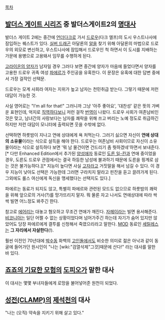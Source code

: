 [[목차]]

== [[발더스 게이트 시리즈]] 중 발더스게이트2의 [[명대사]] ==
발더스 게이트 2에는 중간에 [[언더다크]]로 가서 [[드로우]](다크 엘프)의 도시 우스트나사에 잠입하는 퀘스트가 있다. [[실버 드래곤]] 아달론의 [[알]]을 찾기 위해 아달론의 마법으로 드로우의 외모로 변신하고, 우스트나사에 잠입해서 드로우인 척 하면서 이 도시를 지배하는 가문에 용병으로 고용돼서 임무를 수행하게 된다.

[[고라이온의 양자]]가 남자일 경우 그러다 보면 중간에 양자가 마음에 들었다면서 양자를 고용한 드로우 귀족 여성 [[파에르]]가 주인공을 유혹한다. 이 문장은 유혹에 대한 답변 중에서 가장 걸작인 선택문.

드로우는 모계 사회라 여자는 지위가 높고 남자는 천민취급 받는다. 그렇기 때문에 저런 대답이 가능한 것.

사실 영어로는 "I'm all for that!" 그러니까 그냥 '아주 좋아요', '대찬성' 같은 뜻의 가벼운 표현인데, 억지로 [[직역]]하다보니 저런 걸작 [[번역]]이 나왔다. 드로우 사회가 여존남비인 것은 맞고, 남녀간의 사랑보다는 남자를 쾌락을 위해 쓰고 버리는 노예 정도로 취급하긴 하지만 저런 대답이 모니터에 출력되면 웃을 수밖에 없다.

선택하면 하룻밤이 지나고 연애 상대에게 욕 처먹는다. 그러기 싫으면 자신이 '''연애 상대의 소유물'''이라는 식으로 설득을 해야 한다. 드로우는 여존남비 사회이므로 자신이 소유물이라는 식으로 설득하다 보면 '뭐 남 물건이면 건드리기 좀 뭣하겠네'하면서 보내준다.[* 다만 Enhanced Edition에서 추가된 [[양성애자]] 동료인 [[도른 일-칸]]과 연애 중이었을 경우, 도른도 드로우 관점에서는 결국 하등한 남성에 불과하기 때문에 도른을 핑계로 삼는 것은 불가능하다.][* 지능이 높다면 사실 [[고자]]라고 거짓말을 해서 넘길 수 있다. 이 경우 지능이 낮아도 선택은 가능한데 그러면 구라치지 말라고 핀잔을 듣고 끌려가게 된다. 그외에도 롤스 여신에게 독신을 맹세했다는 선택지도 있다.]

파에르는 동료가 되지도 않고, 특별히 파에르와 관련된 모드도 없으므로 하룻밤의 쾌락을 위해 앞으로의 거사(?)를 망가뜨리지 말자. 뭐 물론 자고 나서도 연애상대에 따라 싹싹 빌면 어느정도 봐주긴 한다.

참고로 [[에어리]]는 대놓고 혐오하고 무조건 연애가 깨진다. [[자헤이라]]는 빌면 용서해준다. [[비코니아]]는 일단 어쩔 수 없는 상황이었다며 넘어가주긴 하는데 자기가 숨어 있지만 않았어도 당장 파에르에게 결투를 신청해서 죽였으리라고 말한다. [[MOD]] 동료인 [[세릴레스]]는 '''그 자리에서 자살한다'''(!).



훨씬 이전인 70년대에 [[박수동]] 화백의 [[고인돌]]에서도 비슷한 의미로 젊은 아낙과 같이 동굴에 들어가던 원시인이 "나는 [wiki:"검열삭제"그것]때문에 산다!" 라는 대사를 말한 바 있다.

== [[죠죠의 기묘한 모험]]의 [[도피오]]가 말한 대사 ==
이 대사는 몇몇 부녀자들에게 로망을 불어넣어준 원천이 되었다.

== [[성전(CLAMP)]]의 [[제석천]]의 대사 ==
"나는 (오직) 약속을 지키기 위해 살고 있다."
